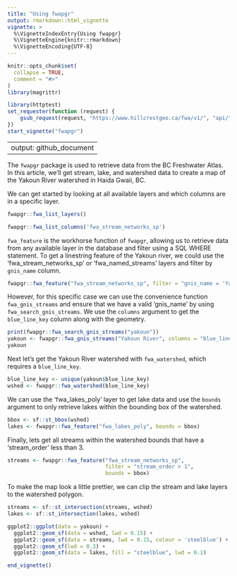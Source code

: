 ```yaml
---
title: "Using fwapgr"
output: rmarkdown::html_vignette
vignette: >
  %\VignetteIndexEntry{Using fwapgr}
  %\VignetteEngine{knitr::rmarkdown}
  %\VignetteEncoding{UTF-8}
---
```


```r
knitr::opts_chunk$set(
  collapse = TRUE,
  comment = "#>"
)
library(magrittr)
```

```r
library(httptest)
set_requester(function (request) {
    gsub_request(request, "https://www.hillcrestgeo.ca/fwa/v1/", "api/")
})
start_vignette("fwapgr")
```
---
output: github_document
---

The `fwapgr` package is used to retrieve data from the BC Freshwater Atlas. In this article, we'll get stream, lake, and watershed data to create a map of the Yakoun River watershed in Haida Gwaii, BC. 

We can get started by looking at all available layers and which columns are in a specific layer.
```r
fwapgr::fwa_list_layers()
```

```r
fwapgr::fwa_list_columns('fwa_stream_networks_sp')
```

`fwa_feature` is the workhorse function of `fwapgr`, allowing us to retrieve data from any available layer in the database and filter using a SQL WHERE statement. To get a linestring feature of the Yakoun river, we could use the 'fwa_stream_networks_sp' or 'fwa_named_streams' layers and filter by `gnis_name` column. 

```r
fwapgr::fwa_feature("fwa_stream_networks_sp", filter = "gnis_name = 'Yakoun River'", columns = "blue_line_key")
```

However, for this specific case we can use the convenience function `fwa_gnis_streams` and ensure that we have a valid 'gnis_name' by using `fwa_search_gnis_streams`. We use the `columns` argument to get the `blue_line_key` column along with the geometry. 
```r
print(fwapgr::fwa_search_gnis_streams("yakoun"))
yakoun <- fwapgr::fwa_gnis_streams("Yakoun River", columns = "blue_line_key")
yakoun
```

Next let's get the Yakoun River watershed with `fwa_watershed`, which requires a `blue_line_key`.
```r
blue_line_key <- unique(yakoun$blue_line_key)
wshed <- fwapgr::fwa_watershed(blue_line_key)
```

We can use the 'fwa_lakes_poly' layer to get lake data and use the `bounds` argument to only retrieve lakes within the bounding box of the watershed. 
```r
bbox <- sf::st_bbox(wshed)
lakes <- fwapgr::fwa_feature("fwa_lakes_poly", bounds = bbox)
```

Finally, lets get all streams within the watershed bounds that have a 'stream_order' less than 3.
```r
streams <- fwapgr::fwa_feature("fwa_stream_networks_sp",
                               filter = "stream_order > 1",
                               bounds = bbox)
```

To make the map look a little prettier, we can clip the stream and lake layers to the watershed polygon.
```r
streams <- sf::st_intersection(streams, wshed)
lakes <- sf::st_intersection(lakes, wshed)
```


```r
ggplot2::ggplot(data = yakoun) +
  ggplot2::geom_sf(data = wshed, lwd = 0.15) +
  ggplot2::geom_sf(data = streams, lwd = 0.15, colour = 'steelblue') +
  ggplot2::geom_sf(lwd = 0.3) +
  ggplot2::geom_sf(data = lakes, fill = "steelblue", lwd = 0.1)
```
```r
end_vignette()
```
